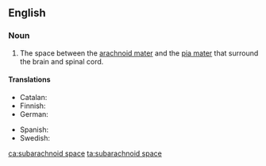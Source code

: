 ==English==

===Noun===
{{en-noun}}
{{wikipedia}}

# {{label|en|anatomy}} The space between the [[arachnoid mater]] and the [[pia mater]] that surround the brain and spinal cord.

====Translations====
{{trans-top|space between the arachnoid mater}}
* Catalan: {{t+|ca|espai subaracnoïdal|m}}
* Finnish: {{t|fi|lukinkalvonalaistila}}
* German: {{t|de|Subarachnoidalraum|m}}
{{trans-mid}}
* Spanish: {{t|es|espacio subaracnoideo|m}}
* Swedish: {{t+|sv|subaraknoidalrum}}
{{trans-bottom}}

[[ca:subarachnoid space]]
[[ta:subarachnoid space]]